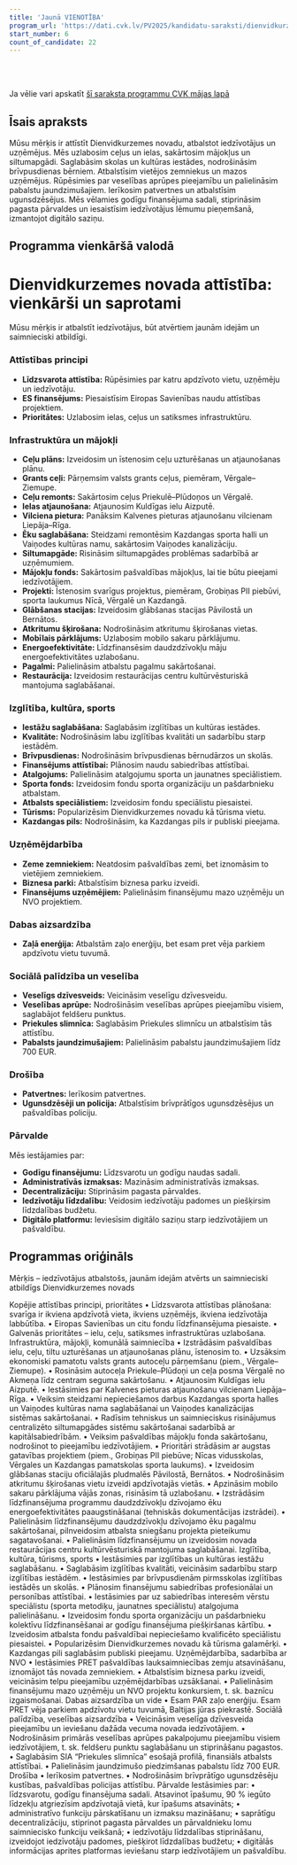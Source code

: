 ```yaml
---
title: 'Jaunā VIENOTĪBA'
program_url: 'https://dati.cvk.lv/PV2025/kandidatu-saraksti/dienvidkurzemes-novads/jauna-vienotiba'
start_number: 6
count_of_candidate: 22
---
```



<Badge text="Ceļu un satiksmes infrastruktūra" variant="note" size="small" /> <Badge text="Izglītības un kultūras iestāžu saglabāšana" variant="note" size="small" /> <Badge text="Uzņēmējdarbības atbalsts" variant="note" size="small" /> <Badge text="Zaļā enerģija (ierobežojumi)" variant="note" size="small" /> <Badge text="Iedzīvotāju līdzdalība un decentralizācija" variant="note" size="small" />

<br/><br/> 

<Card title='Šis ir mākslīga intelekta ģenerēts apraksts' icon='starlight'>
    Ja vēlie vari apskatīt <a href={frontmatter.program_url} target='_blank'>šī saraksta programmu CVK mājas lapā</a>
    </Card>

## Īsais apraksts

Mūsu mērķis ir attīstīt Dienvidkurzemes novadu, atbalstot iedzīvotājus un uzņēmējus. Mēs uzlabosim ceļus un ielas, sakārtosim mājokļus un siltumapgādi. Saglabāsim skolas un kultūras iestādes, nodrošināsim brīvpusdienas bērniem. Atbalstīsim vietējos zemniekus un mazos uzņēmējus. Rūpēsimies par veselības aprūpes pieejamību un palielināsim pabalstu jaundzimušajiem. Ierīkosim patvertnes un atbalstīsim ugunsdzēsējus. Mēs vēlamies godīgu finansējuma sadali, stiprināsim pagasta pārvaldes un iesaistīsim iedzīvotājus lēmumu pieņemšanā, izmantojot digitālo saziņu.

## Programma vienkāršā valodā

# Dienvidkurzemes novada attīstība: vienkārši un saprotami

Mūsu mērķis ir atbalstīt iedzīvotājus, būt atvērtiem jaunām idejām un saimnieciski atbildīgi.

### Attīstības principi

*   **Līdzsvarota attīstība:** Rūpēsimies par katru apdzīvoto vietu, uzņēmēju un iedzīvotāju.
*   **ES finansējums:** Piesaistīsim Eiropas Savienības naudu attīstības projektiem.
*   **Prioritātes:** Uzlabosim ielas, ceļus un satiksmes infrastruktūru.

### Infrastruktūra un mājokļi

*   **Ceļu plāns:** Izveidosim un īstenosim ceļu uzturēšanas un atjaunošanas plānu.
*   **Grants ceļi:** Pārņemsim valsts grants ceļus, piemēram, Vērgale–Ziemupe.
*   **Ceļu remonts:** Sakārtosim ceļus Priekulē–Plūdoņos un Vērgalē.
*   **Ielas atjaunošana:** Atjaunosim Kuldīgas ielu Aizputē.
*   **Vilciena pietura:** Panāksim Kalvenes pieturas atjaunošanu vilcienam Liepāja–Rīga.
*   **Ēku saglabāšana:** Steidzami remontēsim Kazdangas sporta halli un Vaiņodes kultūras namu, sakārtosim Vaiņodes kanalizāciju.
*   **Siltumapgāde:** Risināsim siltumapgādes problēmas sadarbībā ar uzņēmumiem.
*   **Mājokļu fonds:** Sakārtosim pašvaldības mājokļus, lai tie būtu pieejami iedzīvotājiem.
*   **Projekti:** Īstenosim svarīgus projektus, piemēram, Grobiņas PII piebūvi, sporta laukumus Nīcā, Vērgalē un Kazdangā.
*   **Glābšanas stacijas:** Izveidosim glābšanas stacijas Pāvilostā un Bernātos.
*   **Atkritumu šķirošana:** Nodrošināsim atkritumu šķirošanas vietas.
*   **Mobīlais pārklājums:** Uzlabosim mobilo sakaru pārklājumu.
*   **Energoefektivitāte:** Līdzfinansēsim daudzdzīvokļu māju energoefektivitātes uzlabošanu.
*   **Pagalmi:** Palielināsim atbalstu pagalmu sakārtošanai.
*   **Restaurācija:** Izveidosim restaurācijas centru kultūrvēsturiskā mantojuma saglabāšanai.

### Izglītība, kultūra, sports

*   **Iestāžu saglabāšana:** Saglabāsim izglītības un kultūras iestādes.
*   **Kvalitāte:** Nodrošināsim labu izglītības kvalitāti un sadarbību starp iestādēm.
*   **Brīvpusdienas:** Nodrošināsim brīvpusdienas bērnudārzos un skolās.
*   **Finansējums attīstībai:** Plānosim naudu sabiedrības attīstībai.
*   **Atalgojums:** Palielināsim atalgojumu sporta un jaunatnes speciālistiem.
*   **Sporta fonds:** Izveidosim fondu sporta organizāciju un pašdarbnieku atbalstam.
*   **Atbalsts speciālistiem:** Izveidosim fondu speciālistu piesaistei.
*   **Tūrisms:** Popularizēsim Dienvidkurzemes novadu kā tūrisma vietu.
*   **Kazdangas pils:** Nodrošināsim, ka Kazdangas pils ir publiski pieejama.

### Uzņēmējdarbība

*   **Zeme zemniekiem:** Neatdosim pašvaldības zemi, bet iznomāsim to vietējiem zemniekiem.
*   **Biznesa parki:** Atbalstīsim biznesa parku izveidi.
*   **Finansējums uzņēmējiem:** Palielināsim finansējumu mazo uzņēmēju un NVO projektiem.

### Dabas aizsardzība

*   **Zaļā enerģija:** Atbalstām zaļo enerģiju, bet esam pret vēja parkiem apdzīvotu vietu tuvumā.

### Sociālā palīdzība un veselība

*   **Veselīgs dzīvesveids:** Veicināsim veselīgu dzīvesveidu.
*   **Veselības aprūpe:** Nodrošināsim veselības aprūpes pieejamību visiem, saglabājot feldšeru punktus.
*   **Priekules slimnīca:** Saglabāsim Priekules slimnīcu un atbalstīsim tās attīstību.
*   **Pabalsts jaundzimušajiem:** Palielināsim pabalstu jaundzimušajiem līdz 700 EUR.

### Drošība

*   **Patvertnes:** Ierīkosim patvertnes.
*   **Ugunsdzēsēji un policija:** Atbalstīsim brīvprātīgos ugunsdzēsējus un pašvaldības policiju.

### Pārvalde

Mēs iestājamies par:

*   **Godīgu finansējumu:** Līdzsvarotu un godīgu naudas sadali.
*   **Administratīvās izmaksas:** Mazināsim administratīvās izmaksas.
*   **Decentralizāciju:** Stiprināsim pagasta pārvaldes.
*   **Iedzīvotāju līdzdalību:** Veidosim iedzīvotāju padomes un piešķirsim līdzdalības budžetu.
*   **Digitālo platformu:** Ieviesīsim digitālo saziņu starp iedzīvotājiem un pašvaldību.

## Programmas oriģināls

Mērķis – iedzīvotājus atbalstošs, jaunām idejām atvērts un saimnieciski atbildīgs Dienvidkurzemes novads

Kopējie attīstības principi, prioritātes
• Līdzsvarota attīstības plānošana: svarīga ir ikviena apdzīvotā vieta, ikviens uzņēmējs, ikviena iedzīvotāja labbūtība.
• Eiropas Savienības un citu fondu līdzfinansējuma piesaiste.
• Galvenās prioritātes – ielu, ceļu, satiksmes infrastruktūras uzlabošana.
Infrastruktūra, mājokļi, komunālā saimniecība
• Izstrādāsim pašvaldības ielu, ceļu, tiltu uzturēšanas un atjaunošanas plānu, īstenosim to.
• Uzsāksim ekonomiski pamatotu valsts grants autoceļu pārņemšanu (piem., Vērgale–Ziemupe).
• Rosināsim autoceļa Priekule–Plūdoņi un ceļa posma Vērgalē no Akmeņa līdz centram seguma sakārtošanu.
• Atjaunosim Kuldīgas ielu Aizputē.
• Iestāsimies par Kalvenes pieturas atjaunošanu vilcienam Liepāja–Rīga.
• Veiksim steidzami nepieciešamos darbus Kazdangas sporta halles un Vaiņodes kultūras nama saglabāšanai un Vaiņodes kanalizācijas sistēmas sakārtošanai.
• Radīsim tehniskus un saimnieciskus risinājumus centralizēto siltumapgādes sistēmu sakārtošanai sadarbībā ar kapitālsabiedrībām.
• Veiksim pašvaldības mājokļu fonda sakārtošanu, nodrošinot to pieejamību iedzīvotājiem.
• Prioritāri strādāsim ar augstas gatavības projektiem (piem., Grobiņas PII piebūve; Nīcas vidusskolas, Vērgales un Kazdangas pamatskolas sporta laukums).
• Izveidosim glābšanas staciju oficiālajās pludmalēs Pāvilostā, Bernātos.
• Nodrošināsim atkritumu šķirošanas vietu izveidi apdzīvotajās vietās.
• Apzināsim mobilo sakaru pārklājuma vājās zonas, risināsim tā uzlabošanu.
• Izstrādāsim līdzfinansējuma programmu daudzdzīvokļu dzīvojamo ēku energoefektivitātes paaugstināšanai (tehniskās dokumentācijas izstrādei).
• Palielināsim līdzfinansējumu daudzdzīvokļu dzīvojamo ēku pagalmu sakārtošanai, pilnveidosim atbalsta sniegšanu projekta pieteikumu sagatavošanai.
• Palielināsim līdzfinansējumu un izveidosim novada restaurācijas centru kultūrvēsturiskā mantojuma saglabāšanai.
Izglītība, kultūra, tūrisms, sports
• Iestāsimies par izglītības un kultūras iestāžu saglabāšanu.
• Saglabāsim izglītības kvalitāti, veicināsim sadarbību starp izglītības iestādēm.
• Iestāsimies par brīvpusdienām pirmsskolas izglītības iestādēs un skolās.
• Plānosim finansējumu sabiedrības profesionālai un personības attīstībai.
• Iestāsimies par uz sabiedrības interesēm vērstu speciālistu (sporta metodiķu, jaunatnes speciālistu) atalgojuma palielināšanu.
• Izveidosim fondu sporta organizāciju un pašdarbnieku kolektīvu līdzfinansēšanai ar godīgu finansējuma piešķiršanas kārtību.
• Izveidosim atbalsta fondu pašvaldībai nepieciešamo kvalificēto speciālistu piesaistei.
• Popularizēsim Dienvidkurzemes novadu kā tūrisma galamērķi.
• Kazdangas pili saglabāsim publiski pieejamu.
Uzņēmējdarbība, sadarbība ar NVO
• Iestāsimies PRET pašvaldības lauksaimniecības zemju atsavināšanu, iznomājot tās novada zemniekiem.
• Atbalstīsim biznesa parku izveidi, veicināsim telpu pieejamību uzņēmējdarbības uzsākšanai.
• Palielināsim finansējumu mazo uzņēmēju un NVO projektu konkursiem, t. sk. baznīcu izgaismošanai.
Dabas aizsardzība un vide
• Esam PAR zaļo enerģiju. Esam PRET vēja parkiem apdzīvotu vietu tuvumā, Baltijas jūras piekrastē.
Sociālā palīdzība, veselības aizsardzība
• Veicināsim veselīga dzīvesveida pieejamību un ieviešanu dažāda vecuma novada iedzīvotājiem.
• Nodrošināsim primārās veselības aprūpes pakalpojumu pieejamību visiem iedzīvotājiem, t. sk. feldšeru punktu saglabāšanu un stiprināšanu pagastos.
• Saglabāsim SIA “Priekules slimnīca” esošajā profilā, finansiāls atbalsts attīstībai.
• Palielināsim jaundzimušo piedzimšanas pabalstu līdz 700 EUR.
Drošība
• Ierīkosim patvertnes.
• Nodrošināsim brīvprātīgo ugunsdzēsēju kustības, pašvaldības policijas attīstību.
Pārvalde
Iestāsimies par:
• līdzsvarotu, godīgu finansējuma sadali. Atsavinot īpašumu, 90 % iegūto līdzekļu atgriezīsim apdzīvotajā vietā, kur īpašums atsavināts;
• administratīvo funkciju pārskatīšanu un izmaksu mazināšanu;
• saprātīgu decentralizāciju, stiprinot pagasta pārvaldes un pārvaldnieku lomu saimniecisko funkciju veikšanā;
• iedzīvotāju līdzdalības stiprināšanu, izveidojot iedzīvotāju padomes, piešķirot līdzdalības budžetu;
• digitālās informācijas aprites platformas ieviešanu starp iedzīvotājiem un pašvaldību.

